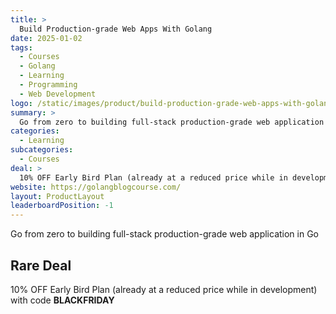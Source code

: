 ```yaml
---
title: >
  Build Production-grade Web Apps With Golang
date: 2025-01-02
tags:
  - Courses
  - Golang
  - Learning
  - Programming
  - Web Development
logo: /static/images/product/build-production-grade-web-apps-with-golang/logo.png
summary: >
  Go from zero to building full-stack production-grade web application in Go
categories:
  - Learning
subcategories:
  - Courses
deal: >
  10% OFF Early Bird Plan (already at a reduced price while in development) with code **BLACKFRIDAY**
website: https://golangblogcourse.com/
layout: ProductLayout
leaderboardPosition: -1
---
```

Go from zero to building full-stack production-grade web application in Go

## Rare Deal

10% OFF Early Bird Plan (already at a reduced price while in development) with code **BLACKFRIDAY**
